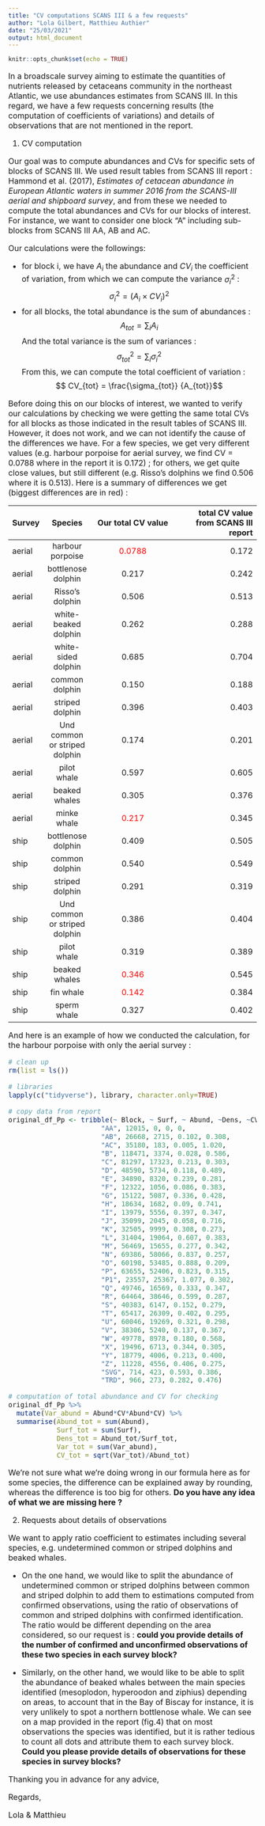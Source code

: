 ```yaml
---
title: "CV computations SCANS III & a few requests"
author: "Lola Gilbert, Matthieu Authier"
date: "25/03/2021"
output: html_document
---
```


```r
knitr::opts_chunk$set(echo = TRUE)
```

<font size="3">

In a broadscale survey aiming to estimate the quantities of nutrients released by cetaceans community in the northeast Atlantic, we use abundances estimates from SCANS III. In this regard, we have a few requests concerning results (the computation of coefficients of variations) and details of observations that are not mentioned in the report. 


1. CV computation

Our goal was to compute abundances and CVs for specific sets of blocks of SCANS III. We used result tables from SCANS III report : Hammond et al. (2017), *Estimates of cetacean abundance in European Atlantic waters in summer 2016 from the SCANS-III aerial and shipboard survey*, and from these we needed to compute the total abundances and CVs for our blocks of interest. For instance, we want to consider one block "A" including sub-blocks from SCANS III AA, AB and AC. 

Our calculations were the followings: 

- for block i, we have $A_i$ the abundance and $CV_i$ the coefficient of variation, from which we can compute the variance $\sigma_i^2$ : 
                                                              $$ \sigma_i^2 = (A_i\times CV_i)^2 $$
- for all blocks, the total abundance is the sum of abundances :  $$ A_{tot} = \sum_i A_i $$
  And the total variance is the sum of variances : 
                  $$ \sigma_{tot}^2 = \sum_i \sigma_i^2$$ 
  From this, we can compute the total coefficient of variation : 
                  $$ CV_{tot} = \frac{\sigma_{tot}} {A_{tot}}$$ 

Before doing this on our blocks of interest, we wanted to verify our calculations by checking we were getting the same total CVs for all blocks as those indicated in the result tables of SCANS III. However, it does not work, and we can not identify the cause of the differences we have. For a few species, we get very different values (e.g. harbour porpoise for aerial survey, we find CV = 0.0788 where in the report it is 0.172) ; for others, we get quite close values, but still different (e.g. Risso's dolphins we find 0.506 where it is 0.513). Here is a summary of differences we get (biggest differences are in red) : 

| Survey         | Species                        | Our total CV value                      |  total CV value from SCANS III report  |
| :------------- | :----------------:             | :-------------------------------------: | -------------------------------------: |
|  aerial        | harbour porpoise               | <span style="color: red;">0.0788</span> |       0.172                            |
|  aerial        | bottlenose dolphin             |     0.217                               |       0.242                            |
|  aerial        | Risso's dolphin                |     0.506                               |       0.513                            |
|  aerial        | white-beaked dolphin           |     0.262                               |       0.288                            |
|  aerial        | white-sided dolphin            |     0.685                               |       0.704                            |
|  aerial        | common dolphin                 |     0.150                               |       0.188                            |
|  aerial        | striped dolphin                |     0.396                               |       0.403                            |
|  aerial        | Und common or striped dolphin  |     0.174                               |       0.201                            |
|  aerial        | pilot whale                    |     0.597                               |       0.605                            |
|  aerial        | beaked whales                  |     0.305                               |       0.376                            |
|  aerial        | minke whale                    | <span style="color: red;">0.217</span>  |       0.345                            |
|  ship          | bottlenose dolphin             |     0.409                               |       0.505                            |
|  ship          | common dolphin                 |     0.540                               |       0.549                            |
|  ship          | striped dolphin                |     0.291                               |       0.319                            |
|  ship          | Und common or striped dolphin  |     0.386                               |       0.404                            |
|  ship          | pilot whale                    |     0.319                               |       0.389                            |
|  ship          | beaked whales                  | <span style="color: red;">0.346</span>  |       0.545                            |
|  ship          | fin whale                      | <span style="color: red;">0.142</span>  |       0.384                            |
|  ship          | sperm whale                    |     0.327                               |       0.402                            |

And here is an example of how we conducted the calculation, for the harbour porpoise with only the aerial survey : 

```r
# clean up
rm(list = ls())

# libraries 
lapply(c("tidyverse"), library, character.only=TRUE)
``` 

``` r
# copy data from report 
original_df_Pp <- tribble(~ Block, ~ Surf, ~ Abund, ~Dens, ~CV, 
                       "AA", 12015, 0, 0, 0,
                       "AB", 26668, 2715, 0.102, 0.308,
                       "AC", 35180, 183, 0.005, 1.020,
                       "B", 118471, 3374, 0.028, 0.586,
                       "C", 81297, 17323, 0.213, 0.303,
                       "D", 48590, 5734, 0.118, 0.489,
                       "E", 34890, 8320, 0.239, 0.281, 
                       "F", 12322, 1056, 0.086, 0.383,
                       "G", 15122, 5087, 0.336, 0.428, 
                       "H", 18634, 1682, 0.09, 0.741, 
                       "I", 13979, 5556, 0.397, 0.347, 
                       "J", 35099, 2045, 0.058, 0.716, 
                       "K", 32505, 9999, 0.308, 0.273,
                       "L", 31404, 19064, 0.607, 0.383,
                       "M", 56469, 15655, 0.277, 0.342, 
                       "N", 69386, 58066, 0.837, 0.257,
                       "O", 60198, 53485, 0.888, 0.209,
                       "P", 63655, 52406, 0.823, 0.315, 
                       "P1", 23557, 25367, 1.077, 0.302, 
                       "Q", 49746, 16569, 0.333, 0.347, 
                       "R", 64464, 38646, 0.599, 0.287, 
                       "S", 40383, 6147, 0.152, 0.279, 
                       "T", 65417, 26309, 0.402, 0.295, 
                       "U", 60046, 19269, 0.321, 0.298,
                       "V", 38306, 5240, 0.137, 0.367, 
                       "W", 49778, 8978, 0.180, 0.568,
                       "X", 19496, 6713, 0.344, 0.305, 
                       "Y", 18779, 4006, 0.213, 0.400,
                       "Z", 11228, 4556, 0.406, 0.275,
                       "SVG", 714, 423, 0.593, 0.386, 
                       "TRD", 966, 273, 0.282, 0.476)

# computation of total abundance and CV for checking 
original_df_Pp %>%
  mutate(Var_abund = Abund*CV*Abund*CV) %>% 
  summarise(Abund_tot = sum(Abund), 
            Surf_tot = sum(Surf), 
            Dens_tot = Abund_tot/Surf_tot,
            Var_tot = sum(Var_abund), 
            CV_tot = sqrt(Var_tot)/Abund_tot)
```
We're not sure what we're doing wrong in our formula here as for some species, the difference can be explained away by rounding, whereas the difference is too big for others. **Do you have any idea of what we are missing here ? **

2. Requests about details of observations 

We want to apply ratio coefficient to estimates including several species, e.g. undetermined common or striped dolphins and beaked whales. 

- On the one hand, we would like to split the abundance of undetermined common or striped dolphins between common and striped dolphin to add them to estimations computed from confirmed observations, using the ratio of observations of common and striped dolphins with confirmed identification. The ratio would be different depending on the area considered, so our request is : **could you provide details of the number of confirmed and unconfirmed observations of these two species in each survey block? **

- Similarly, on the other hand, we would like to be able to split the abundance of beaked whales between the main species identified (mesoplodon, hyperoodon and ziphius) depending on areas, to account that in the Bay of Biscay for instance, it is very unlikely to spot a northern bottlenose whale. We can see on a map provided in the report (fig.4) that on most observations the species was identified, but it is rather tedious to count all dots and attribute them to each survey block. **Could you please provide details of observations for these species in survey blocks? **

Thanking you in advance for any advice, 

Regards, 

Lola & Matthieu 

</font>